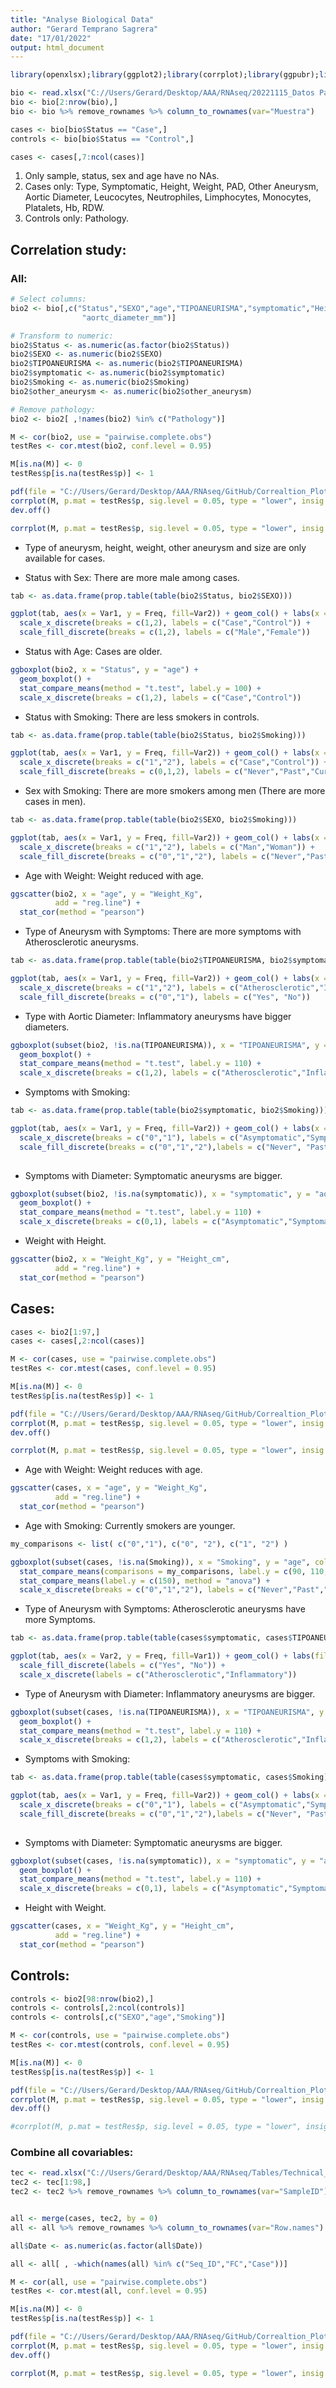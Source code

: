 ```yaml
---
title: "Analyse Biological Data"
author: "Gerard Temprano Sagrera"
date: "17/01/2022"
output: html_document
---
```


```r
library(openxlsx);library(ggplot2);library(corrplot);library(ggpubr);library(corrr);library(tidyverse)
```

```r
bio <- read.xlsx("C://Users/Gerard/Desktop/AAA/RNAseq/20221115_Datos Pacientes.xlsx")
bio <- bio[2:nrow(bio),]
bio <- bio %>% remove_rownames %>% column_to_rownames(var="Muestra")
```

```r
cases <- bio[bio$Status == "Case",]
controls <- bio[bio$Status == "Control",]
```

```r
cases <- cases[,7:ncol(cases)]
```


1.  Only sample, status, sex and age have no NAs.
2.  Cases only: Type, Symptomatic, Height, Weight, PAD, Other Aneurysm, Aortic Diameter, Leucocytes, Neutrophiles, Limphocytes, Monocytes, Platalets, Hb, RDW.
3.  Controls only: Pathology.


## Correlation study:

### All:

```r
# Select columns:
bio2 <- bio[,c("Status","SEXO","age","TIPOANEURISMA","symptomatic","Height_cm","Weight_Kg","Smoking","other_aneurysm",
                "aortc_diameter_mm")]

# Transform to numeric:
bio2$Status <- as.numeric(as.factor(bio2$Status))
bio2$SEXO <- as.numeric(bio2$SEXO)
bio2$TIPOANEURISMA <- as.numeric(bio2$TIPOANEURISMA)
bio2$symptomatic <- as.numeric(bio2$symptomatic)
bio2$Smoking <- as.numeric(bio2$Smoking)
bio2$other_aneurysm <- as.numeric(bio2$other_aneurysm)

# Remove pathology:
bio2 <- bio2[ ,!names(bio2) %in% c("Pathology")]
```


```r
M <- cor(bio2, use = "pairwise.complete.obs")
testRes <- cor.mtest(bio2, conf.level = 0.95)

M[is.na(M)] <- 0
testRes$p[is.na(testRes$p)] <- 1

pdf(file = "C://Users/Gerard/Desktop/AAA/RNAseq/GitHub/Correaltion_Plot_All.pdf")
corrplot(M, p.mat = testRes$p, sig.level = 0.05, type = "lower", insig = "blank")
dev.off()

corrplot(M, p.mat = testRes$p, sig.level = 0.05, type = "lower", insig = "blank")
```

- Type of aneurysm, height, weight, other aneurysm and size are only available for cases.

- Status with Sex: There are more male among cases.

```r
tab <- as.data.frame(prop.table(table(bio2$Status, bio2$SEXO)))

ggplot(tab, aes(x = Var1, y = Freq, fill=Var2)) + geom_col() + labs(x = "Status", fill = "Sex") +
  scale_x_discrete(breaks = c(1,2), labels = c("Case","Control")) +
  scale_fill_discrete(breaks = c(1,2), labels = c("Male","Female"))
```

- Status with Age: Cases are older.

```r
ggboxplot(bio2, x = "Status", y = "age") +
  geom_boxplot() +
  stat_compare_means(method = "t.test", label.y = 100) +
  scale_x_discrete(breaks = c(1,2), labels = c("Case","Control"))
```


- Status with Smoking: There are less smokers in controls.

```r
tab <- as.data.frame(prop.table(table(bio2$Status, bio2$Smoking)))

ggplot(tab, aes(x = Var1, y = Freq, fill=Var2)) + geom_col() + labs(x = "Status", fill = "Smoking") +
  scale_x_discrete(breaks = c("1","2"), labels = c("Case","Control")) +
  scale_fill_discrete(breaks = c(0,1,2), labels = c("Never","Past","Currently"))
```


- Sex with Smoking: There are more smokers among men (There are more cases in men).

```r
tab <- as.data.frame(prop.table(table(bio2$SEXO, bio2$Smoking)))

ggplot(tab, aes(x = Var1, y = Freq, fill=Var2)) + geom_col() + labs(x = "Sex", fill = "Smoking Status") +
  scale_x_discrete(breaks = c("1","2"), labels = c("Man","Woman")) +
  scale_fill_discrete(breaks = c("0","1","2"), labels = c("Never","Past","Currently"))
```

- Age with Weight: Weight reduced with age.

```r
ggscatter(bio2, x = "age", y = "Weight_Kg",
          add = "reg.line") +
  stat_cor(method = "pearson")
```

- Type of Aneurysm with Symptoms: There are more symptoms with Atherosclerotic aneurysms.

```r
tab <- as.data.frame(prop.table(table(bio2$TIPOANEURISMA, bio2$symptomatic)))

ggplot(tab, aes(x = Var1, y = Freq, fill=Var2)) + geom_col() + labs(x = "Type", fill = "Symptoms") +
  scale_x_discrete(breaks = c("1","2"), labels = c("Atherosclerotic","Inflammatory")) +
  scale_fill_discrete(breaks = c("0","1"), labels = c("Yes", "No"))
```


- Type with Aortic Diameter: Inflammatory aneurysms have bigger diameters.

```r
ggboxplot(subset(bio2, !is.na(TIPOANEURISMA)), x = "TIPOANEURISMA", y = "aortc_diameter_mm") +
  geom_boxplot() +
  stat_compare_means(method = "t.test", label.y = 110) +
  scale_x_discrete(breaks = c(1,2), labels = c("Atherosclerotic","Inflammatory"))
```


- Symptoms with Smoking:

```r
tab <- as.data.frame(prop.table(table(bio2$symptomatic, bio2$Smoking)))

ggplot(tab, aes(x = Var1, y = Freq, fill=Var2)) + geom_col() + labs(x = "Symptomatic", fill = "Smoking Status") +
  scale_x_discrete(breaks = c("0","1"), labels = c("Asymptomatic","Symptomatic")) +
  scale_fill_discrete(breaks = c("0","1","2"),labels = c("Never", "Past", "Present"))
  
```


- Symptoms with Diameter: Symptomatic aneurysms are bigger.

```r
ggboxplot(subset(bio2, !is.na(symptomatic)), x = "symptomatic", y = "aortc_diameter_mm") +
  geom_boxplot() +
  stat_compare_means(method = "t.test", label.y = 110) +
  scale_x_discrete(breaks = c(0,1), labels = c("Asymptomatic","Symptomatic"))
```


- Weight with Height.

```r
ggscatter(bio2, x = "Weight_Kg", y = "Height_cm",
          add = "reg.line") +
  stat_cor(method = "pearson")
```


## Cases:

```r
cases <- bio2[1:97,]
cases <- cases[,2:ncol(cases)]
```

```r
M <- cor(cases, use = "pairwise.complete.obs")
testRes <- cor.mtest(cases, conf.level = 0.95)

M[is.na(M)] <- 0
testRes$p[is.na(testRes$p)] <- 1

pdf(file = "C://Users/Gerard/Desktop/AAA/RNAseq/GitHub/Correaltion_Plot_Cases.pdf")
corrplot(M, p.mat = testRes$p, sig.level = 0.05, type = "lower", insig = "blank")
dev.off()

corrplot(M, p.mat = testRes$p, sig.level = 0.05, type = "lower", insig = "blank")
```

- Age with Weight: Weight reduces with age.

```r
ggscatter(cases, x = "age", y = "Weight_Kg",
          add = "reg.line") +
  stat_cor(method = "pearson")
```


- Age with Smoking: Currently smokers are younger.

```r
my_comparisons <- list( c("0","1"), c("0", "2"), c("1", "2") )

ggboxplot(subset(cases, !is.na(Smoking)), x = "Smoking", y = "age", color = "Smoking") +
  stat_compare_means(comparisons = my_comparisons, label.y = c(90, 110, 130), method = "t.test") +
  stat_compare_means(label.y = c(150), method = "anova") +
  scale_x_discrete(breaks = c("0","1","2"), labels = c("Never","Past","Currently Smoking"))
```


- Type of Aneurysm with Symptoms: Atherosclerotic aneurysms have more Symptoms.

```r
tab <- as.data.frame(prop.table(table(cases$symptomatic, cases$TIPOANEURISMA)))

ggplot(tab, aes(x = Var2, y = Freq, fill=Var1)) + geom_col() + labs(fill = "Symptomatic", x = "Type") +
  scale_fill_discrete(labels = c("Yes", "No")) +
  scale_x_discrete(labels = c("Atherosclerotic","Inflammatory"))
```


- Type of Aneurysm with Diameter: Inflammatory aneurysms are bigger.

```r
ggboxplot(subset(cases, !is.na(TIPOANEURISMA)), x = "TIPOANEURISMA", y = "aortc_diameter_mm") +
  geom_boxplot() +
  stat_compare_means(method = "t.test", label.y = 110) +
  scale_x_discrete(breaks = c(1,2), labels = c("Atherosclerotic","Inflammatory"))
```

- Symptoms with Smoking:

```r
tab <- as.data.frame(prop.table(table(cases$symptomatic, cases$Smoking)))

ggplot(tab, aes(x = Var1, y = Freq, fill=Var2)) + geom_col() + labs(x = "Smoking Status", fill = "Symptoms") +
  scale_x_discrete(breaks = c("0","1"), labels = c("Asymptomatic","Symptomatic")) +
  scale_fill_discrete(breaks = c("0","1","2"),labels = c("Never", "Past", "Present"))
 
```


- Symptoms with Diameter: Symptomatic aneurysms are bigger.

```r
ggboxplot(subset(cases, !is.na(symptomatic)), x = "symptomatic", y = "aortc_diameter_mm") +
  geom_boxplot() +
  stat_compare_means(method = "t.test", label.y = 110) +
  scale_x_discrete(breaks = c(0,1), labels = c("Asymptomatic","Symptomatic"))
```


- Height with Weight.

```r
ggscatter(cases, x = "Weight_Kg", y = "Height_cm",
          add = "reg.line") +
  stat_cor(method = "pearson")
```


## Controls:

```r
controls <- bio2[98:nrow(bio2),]
controls <- controls[,2:ncol(controls)]
controls <- controls[,c("SEXO","age","Smoking")]
```

```r
M <- cor(controls, use = "pairwise.complete.obs")
testRes <- cor.mtest(controls, conf.level = 0.95)

M[is.na(M)] <- 0
testRes$p[is.na(testRes$p)] <- 1

pdf(file = "C://Users/Gerard/Desktop/AAA/RNAseq/GitHub/Correaltion_Plot_Controls.pdf")
corrplot(M, p.mat = testRes$p, sig.level = 0.05, type = "lower", insig = "blank")
dev.off()

#corrplot(M, p.mat = testRes$p, sig.level = 0.05, type = "lower", insig = "blank")
```


### Combine all covariables:

```r
tec <- read.xlsx("C://Users/Gerard/Desktop/AAA/RNAseq/Tables/Technical_CompleteV2.xlsx")
tec2 <- tec[1:98,]
tec2 <- tec2 %>% remove_rownames %>% column_to_rownames(var="SampleID")


all <- merge(cases, tec2, by = 0)
all <- all %>% remove_rownames %>% column_to_rownames(var="Row.names")

all$Date <- as.numeric(as.factor(all$Date))

all <- all[ , -which(names(all) %in% c("Seq_ID","FC","Case"))]
```


```r
M <- cor(all, use = "pairwise.complete.obs")
testRes <- cor.mtest(all, conf.level = 0.95)

M[is.na(M)] <- 0
testRes$p[is.na(testRes$p)] <- 1

pdf(file = "C://Users/Gerard/Desktop/AAA/RNAseq/GitHub/Correaltion_Plot_Cases.pdf")
corrplot(M, p.mat = testRes$p, sig.level = 0.05, type = "lower", insig = "blank")
dev.off()

corrplot(M, p.mat = testRes$p, sig.level = 0.05, type = "lower", insig = "blank")
```







